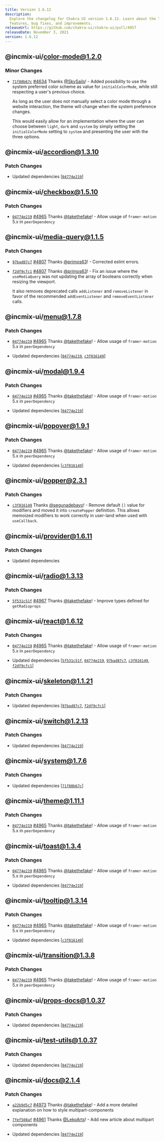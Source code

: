 ```yaml
---
title: Version 1.6.12
description:
  Explore the changelog for Chakra UI version 1.6.12. Learn about the latest
  features, bug fixes, and improvements.
releaseUrl: https://github.com/chakra-ui/chakra-ui/pull/4957
releaseDate: November 3, 2021
version: 1.6.12
---
```


## @incmix-ui/color-mode@1.2.0

### Minor Changes

- [`71f80b67c`](https://github.com/chakra-ui/chakra-ui/commit/71f80b67c094d905c87bdc5c1766787c1543ebe7)
  [#4634](https://github.com/chakra-ui/chakra-ui/pull/4634) Thanks
  [@SkySails](https://github.com/SkySails)! - Added possibility to use the
  system preferred color scheme as value for `initialColorMode`, while still
  respecting a user's previous choice.

  As long as the user does not manually select a color mode through a website
  interaction, the theme will change when the system preference changes.

  This would easily allow for an implementation where the user can choose
  between `light`, `dark` and `system` by simply setting the `initialColorMode`
  setting to `system` and presenting the user with the three options.

## @incmix-ui/accordion@1.3.10

### Patch Changes

- Updated dependencies
  \[[`04774e219`](https://github.com/chakra-ui/chakra-ui/commit/04774e2196b9f3e8edd77f779e8c15981e8d8135)]

## @incmix-ui/checkbox@1.5.10

### Patch Changes

- [`04774e219`](https://github.com/chakra-ui/chakra-ui/commit/04774e2196b9f3e8edd77f779e8c15981e8d8135)
  [#4965](https://github.com/chakra-ui/chakra-ui/pull/4965) Thanks
  [@takethefake](https://github.com/takethefake)! - Allow usage of
  `framer-motion` 5.x in `peerDependency`

## @incmix-ui/media-query@1.1.5

### Patch Changes

- [`97bad87c7`](https://github.com/chakra-ui/chakra-ui/commit/97bad87c7b8b4ff31f705a9d55b392385d921a33)
  [#4807](https://github.com/chakra-ui/chakra-ui/pull/4807) Thanks
  [@primos63](https://github.com/primos63)! - Corrected eslint errors.

- [`f2df9cfc1`](https://github.com/chakra-ui/chakra-ui/commit/f2df9cfc1c3c2ef3f3b74ec2849079fd726cd84c)
  [#4807](https://github.com/chakra-ui/chakra-ui/pull/4807) Thanks
  [@primos63](https://github.com/primos63)! - Fix an issue where the
  `useMediaQuery` was not updating the array of booleans correctly when resizing
  the viewport.

  It also removes deprecated calls `addListener` and `removeListener` in favor
  of the recommended `addEventListener` and `removeEventListener` calls.

## @incmix-ui/menu@1.7.8

### Patch Changes

- [`04774e219`](https://github.com/chakra-ui/chakra-ui/commit/04774e2196b9f3e8edd77f779e8c15981e8d8135)
  [#4965](https://github.com/chakra-ui/chakra-ui/pull/4965) Thanks
  [@takethefake](https://github.com/takethefake)! - Allow usage of
  `framer-motion` 5.x in `peerDependency`

- Updated dependencies
  \[[`04774e219`](https://github.com/chakra-ui/chakra-ui/commit/04774e2196b9f3e8edd77f779e8c15981e8d8135),
  [`c3f016149`](https://github.com/chakra-ui/chakra-ui/commit/c3f01614929d2f68a39cf78111d17f4f4c684706)]

## @incmix-ui/modal@1.9.4

### Patch Changes

- [`04774e219`](https://github.com/chakra-ui/chakra-ui/commit/04774e2196b9f3e8edd77f779e8c15981e8d8135)
  [#4965](https://github.com/chakra-ui/chakra-ui/pull/4965) Thanks
  [@takethefake](https://github.com/takethefake)! - Allow usage of
  `framer-motion` 5.x in `peerDependency`

- Updated dependencies
  \[[`04774e219`](https://github.com/chakra-ui/chakra-ui/commit/04774e2196b9f3e8edd77f779e8c15981e8d8135)]

## @incmix-ui/popover@1.9.1

### Patch Changes

- [`04774e219`](https://github.com/chakra-ui/chakra-ui/commit/04774e2196b9f3e8edd77f779e8c15981e8d8135)
  [#4965](https://github.com/chakra-ui/chakra-ui/pull/4965) Thanks
  [@takethefake](https://github.com/takethefake)! - Allow usage of
  `framer-motion` 5.x in `peerDependency`

- Updated dependencies
  \[[`c3f016149`](https://github.com/chakra-ui/chakra-ui/commit/c3f01614929d2f68a39cf78111d17f4f4c684706)]

## @incmix-ui/popper@2.3.1

### Patch Changes

- [`c3f016149`](https://github.com/chakra-ui/chakra-ui/commit/c3f01614929d2f68a39cf78111d17f4f4c684706)
  Thanks [@segunadebayo](https://github.com/segunadebayo)! - Remove default `[]`
  value for modifiers and moved it into `createPopper` definition. This allows
  memoized modifiers to work correctly in user-land when used with
  `useCallback`.

## @incmix-ui/provider@1.6.11

### Patch Changes

- Updated dependencies

## @incmix-ui/radio@1.3.13

### Patch Changes

- [`5f531c51f`](https://github.com/chakra-ui/chakra-ui/commit/5f531c51febf45230ff8267fab4145711a99b99b)
  [#4967](https://github.com/chakra-ui/chakra-ui/pull/4967) Thanks
  [@takethefake](https://github.com/takethefake)! - Improve types defined for
  `getRadioprops`

## @incmix-ui/react@1.6.12

### Patch Changes

- [`04774e219`](https://github.com/chakra-ui/chakra-ui/commit/04774e2196b9f3e8edd77f779e8c15981e8d8135)
  [#4965](https://github.com/chakra-ui/chakra-ui/pull/4965) Thanks
  [@takethefake](https://github.com/takethefake)! - Allow usage of
  `framer-motion` 5.x in `peerDependency`

- Updated dependencies
  \[[`5f531c51f`](https://github.com/chakra-ui/chakra-ui/commit/5f531c51febf45230ff8267fab4145711a99b99b),
  [`04774e219`](https://github.com/chakra-ui/chakra-ui/commit/04774e2196b9f3e8edd77f779e8c15981e8d8135),
  [`97bad87c7`](https://github.com/chakra-ui/chakra-ui/commit/97bad87c7b8b4ff31f705a9d55b392385d921a33),
  [`c3f016149`](https://github.com/chakra-ui/chakra-ui/commit/c3f01614929d2f68a39cf78111d17f4f4c684706),
  [`f2df9cfc1`](https://github.com/chakra-ui/chakra-ui/commit/f2df9cfc1c3c2ef3f3b74ec2849079fd726cd84c)]

## @incmix-ui/skeleton@1.1.21

### Patch Changes

- Updated dependencies
  \[[`97bad87c7`](https://github.com/chakra-ui/chakra-ui/commit/97bad87c7b8b4ff31f705a9d55b392385d921a33),
  [`f2df9cfc1`](https://github.com/chakra-ui/chakra-ui/commit/f2df9cfc1c3c2ef3f3b74ec2849079fd726cd84c)]

## @incmix-ui/switch@1.2.13

### Patch Changes

- Updated dependencies
  \[[`04774e219`](https://github.com/chakra-ui/chakra-ui/commit/04774e2196b9f3e8edd77f779e8c15981e8d8135)]

## @incmix-ui/system@1.7.6

### Patch Changes

- Updated dependencies
  \[[`71f80b67c`](https://github.com/chakra-ui/chakra-ui/commit/71f80b67c094d905c87bdc5c1766787c1543ebe7)]

## @incmix-ui/theme@1.11.1

### Patch Changes

- [`04774e219`](https://github.com/chakra-ui/chakra-ui/commit/04774e2196b9f3e8edd77f779e8c15981e8d8135)
  [#4965](https://github.com/chakra-ui/chakra-ui/pull/4965) Thanks
  [@takethefake](https://github.com/takethefake)! - Allow usage of
  `framer-motion` 5.x in `peerDependency`

## @incmix-ui/toast@1.3.4

### Patch Changes

- [`04774e219`](https://github.com/chakra-ui/chakra-ui/commit/04774e2196b9f3e8edd77f779e8c15981e8d8135)
  [#4965](https://github.com/chakra-ui/chakra-ui/pull/4965) Thanks
  [@takethefake](https://github.com/takethefake)! - Allow usage of
  `framer-motion` 5.x in `peerDependency`

- Updated dependencies
  \[[`04774e219`](https://github.com/chakra-ui/chakra-ui/commit/04774e2196b9f3e8edd77f779e8c15981e8d8135)]

## @incmix-ui/tooltip@1.3.14

### Patch Changes

- [`04774e219`](https://github.com/chakra-ui/chakra-ui/commit/04774e2196b9f3e8edd77f779e8c15981e8d8135)
  [#4965](https://github.com/chakra-ui/chakra-ui/pull/4965) Thanks
  [@takethefake](https://github.com/takethefake)! - Allow usage of
  `framer-motion` 5.x in `peerDependency`

- Updated dependencies
  \[[`c3f016149`](https://github.com/chakra-ui/chakra-ui/commit/c3f01614929d2f68a39cf78111d17f4f4c684706)]

## @incmix-ui/transition@1.3.8

### Patch Changes

- [`04774e219`](https://github.com/chakra-ui/chakra-ui/commit/04774e2196b9f3e8edd77f779e8c15981e8d8135)
  [#4965](https://github.com/chakra-ui/chakra-ui/pull/4965) Thanks
  [@takethefake](https://github.com/takethefake)! - Allow usage of
  `framer-motion` 5.x in `peerDependency`

## @incmix-ui/props-docs@1.0.37

### Patch Changes

- Updated dependencies
  \[[`04774e219`](https://github.com/chakra-ui/chakra-ui/commit/04774e2196b9f3e8edd77f779e8c15981e8d8135)]

## @incmix-ui/test-utils@1.0.37

### Patch Changes

- Updated dependencies
  \[[`04774e219`](https://github.com/chakra-ui/chakra-ui/commit/04774e2196b9f3e8edd77f779e8c15981e8d8135)]

## @incmix-ui/docs@2.1.4

### Patch Changes

- [`a22b9d5c7`](https://github.com/chakra-ui/chakra-ui/commit/a22b9d5c7455784aca632adc619633b52e53f589)
  [#4973](https://github.com/chakra-ui/chakra-ui/pull/4973) Thanks
  [@takethefake](https://github.com/takethefake)! - Add a more detailed
  explanation on how to style multipart-components

- [`7fef508af`](https://github.com/chakra-ui/chakra-ui/commit/7fef508afe005daff23d03c3bc4872181e431562)
  [#4961](https://github.com/chakra-ui/chakra-ui/pull/4961) Thanks
  [@LekoArts](https://github.com/LekoArts)! - Add new article about multipart
  components

- Updated dependencies
  \[[`04774e219`](https://github.com/chakra-ui/chakra-ui/commit/04774e2196b9f3e8edd77f779e8c15981e8d8135)]
